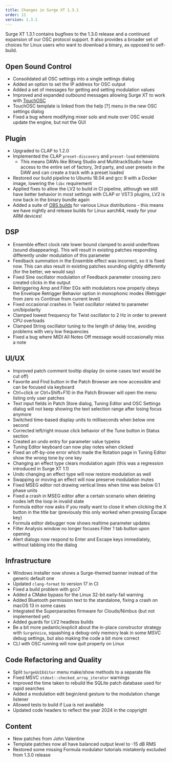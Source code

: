 ```yaml
---
title: Changes in Surge XT 1.3.1
order: 11
version: 1.3.1
---
```


Surge XT 1.3.1 contains bugfixes to the 1.3.0 release and a continued expansion of our OSC protocol support.
It also provides a broader set of choices for Linux users who want to download a binary, as opposed to self-build.

## Open Sound Control

-   Consolidated all OSC settings into a single settings dialog
-   Added an option to set the IP address for OSC output
-   Added a set of messages for getting and setting modulation values
-   Improved and expanded outbound messages allowing Surge XT to work with [TouchOSC](https://hexler.net/touchosc)
-   TouchOSC template is linked from the help [?] menu in the new OSC settings dialog
-   Fixed a bug where modifying mixer solo and mute over OSC would update the engine, but not the GUI

## Plugin

-   Upgraded to CLAP to 1.2.0
-   Implemented the CLAP `preset-discovery` and `preset-load` extensions
    -   This means DAWs like Bitwig Studio and MultitrackStudio have access to the entire set of factory, 3rd party, and user presets in the DAW
        and can create a track with a preset loaded
-   Restored our build pipeline to Ubuntu 18.04 and gcc 9 with a Docker image, lowering the `libc` requirement
-   Applied fixes to allow the LV2 to build in CI pipeline, although we still have better behavior in most settings with CLAP or VST3 plugins, LV2 is now back in the binary bundle again
-   Added a suite of [OBS builds](https://software.opensuse.org//download.html?project=home%3Asurge-synth-team&package=surge-xt-nightly) for various Linux distributions -
    this means we have nightly and release builds for Linux aarch64, ready for your ARM devices!

## DSP

-   Ensemble effect clock rate lower bound clamped to avoid underflows (sound disappearing). This will result in existing patches responding differently under modulation of this parameter
-   Feedback summation in the Ensemble effect was incorrect, so it is fixed now. This can also result in existing patches sounding slightly differently (for the better, we would say)
-   Fixed Sine oscillator modulation of Feedback parameter crossing zero created clicks in the output
-   Retriggering Amp and Filter EGs with modulators now properly obeys the Envelope Retrigger Behavior option in monophonic modes (Retrigger from zero vs Continue from current level)
-   Fixed occasional crashes in Twist oscillator related to parameter uni/bipolarity
-   Clamped lowest frequency for Twist oscillator to 2 Hz in order to prevent CPU overloads
-   Clamped String oscillator tuning to the length of delay line, avoiding problems with very low frequencies
-   Fixed a bug where MIDI All Notes Off message would occasionally miss a note

## UI/UX

-   Improved patch comment tooltip display (in some cases text would be cut off)
-   Favorite and Find button in the Patch Browser are now accessible and can be focused via keyboard
-   Ctrl+click or Ctrl+Shift+F10 in the Patch Browser will open the menu listing only user patches
-   Text input fields in Patch Store dialog, Tuning Editor and OSC Settings dialog will not keep showing the text selection range after losing focus anymore
-   Switched time-based display units to milliseconds when below one second
-   Corrected left/right mouse click behavior of the Tune button in Status section
-   Created an undo entry for parameter value typeins
-   Tuning Editor keyboard can now play notes when clicked
-   Fixed an off-by-one error which made the Rotation page in Tuning Editor show the wrong tone by one key
-   Changing an effect type clears modulation again (this was a regression introduced in Surge XT 1.1)
-   Undo changing an effect type will now restore modulation as well
-   Swapping or moving an effect will now preserve modulation mutes
-   Fixed MSEG editor not drawing vertical lines when time was below 0.1 phase units
-   Fixed a crash in MSEG editor after a certain scenario when deleting nodes left the loop in invalid state
-   Formula editor now asks if you really want to close it when clicking the X button in the title bar (previously this only worked when pressing Escape key)
-   Formula editor debugger now shows realtime parameter updates
-   Filter Analysis window no longer focuses Filter 1 tab button upon opening
-   Alert dialogs now respond to Enter and Escape keys immediately, without tabbing into the dialog

## Infrastructure

-   Windows installer now shows a Surge-themed banner instead of the generic default one
-   Updated `clang-format` to version 17 in CI
-   Fixed a build problem with gcc7
-   Added a CMake bypass for the Linux 32-bit early-fail warning
-   Added Bluetooth permission text to the standalone, fixing a crash on macOS 13 in some cases
-   Integrated the Superparasites firmware for Clouds/Nimbus (but not implemented yet)
-   Added guards for LV2 headless builds
-   Be a bit more pedantic/explicit about the in-place constructor strategy with `SurgeVoice`,
    squashing a debug-only memory leak in some MSVC debug settings, but also making the code a bit more correct
-   CLI with OSC running will now quit properly on Linux

## Code Refactoring and Quality

-   Split `SurgeGUIEditor` menu make/show methods to a separate file
-   Fixed MSVC `stdext::checked_array_iterator` warnings
-   Improved the time taken to rebuild the SQLite patch database used for rapid searches
-   Added a modulation edit begin/end gesture to the modulation change listener
-   Allowed tests to build if Lua is not available
-   Updated code headers to reflect the year 2024 in the copyright

## Content

-   New patches from John Valentine
-   Template patches now all have balanced output level to -15 dB RMS
-   Restored some missing Formula modulator tutorials mistakenly excluded from 1.3.0 release
